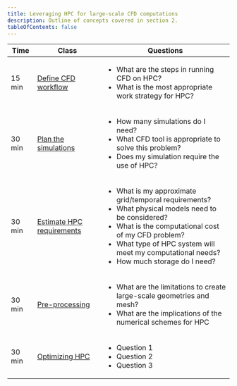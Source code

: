 ```yaml
---
title: Leveraging HPC for large-scale CFD computations
description: Outline of concepts covered in section 2.
tableOfContents: false
---
```


| Time | Class | Questions |
| ------- | ------- | ------- |
| 15 min | [Define CFD workflow](../part1) | <ul><li>What are the steps in running CFD on HPC?</li><li>What is the most appropriate work strategy for HPC?</li></ul> |
| 30 min | [Plan the simulations](../part2) | <ul><li>How many simulations do I need?</li><li>What CFD tool is appropriate to solve this problem?</li><li>Does my simulation require the use of HPC?</li></ul> |
| 30 min | [Estimate HPC requirements](../part3) | <ul><li>What is my approximate grid/temporal requirements?</li><li>What physical models need to be considered?</li><li>What is the computational cost of my CFD problem?</li><li>What type of HPC system will meet my computational needs?</li><li>How much storage do I need?</li></ul> |
| 30 min | [Pre-processing](../part4) | <ul><li>What are the limitations to create large-scale geometries and mesh?</li><li>What are the implications of the numerical schemes for HPC</li></ul> |
| 30 min | [Optimizing HPC](../part5) | <ul><li>Question 1</li><li>Question 2</li><li>Question 3</li></ul> |
